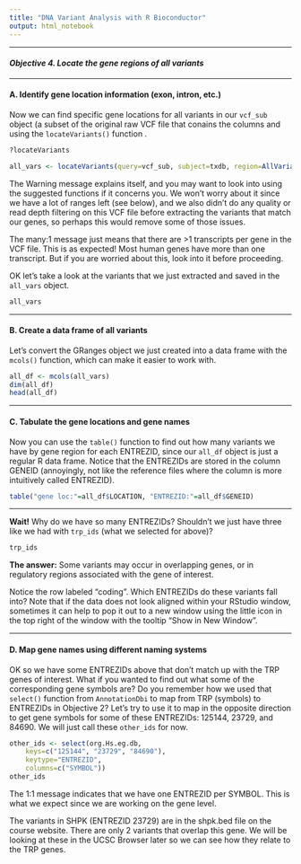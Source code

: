 ```yaml
---
title: "DNA Variant Analysis with R Bioconductor"
output: html_notebook
---
```


------------------------------------------------------------------------

#### *Objective 4. Locate the gene regions of all variants*

------------------------------------------------------------------------

#### A. Identify gene location information (exon, intron, etc.)

Now we can find specific gene locations for all variants in our `vcf_sub` object (a subset of the original raw VCF file that conains the columns and using the `locateVariants()` function .

```r
?locateVariants

all_vars <- locateVariants(query=vcf_sub, subject=txdb, region=AllVariants())
```

The Warning message explains itself, and you may want to look into using the suggested functions if it concerns you. We won't worry about it since we have a lot of ranges left (see below), and we also didn't do any quality or read depth filtering on this VCF file before extracting the variants that match our genes, so perhaps this would remove some of those issues.

The many:1 message just means that there are \>1 transcripts per gene in the VCF file. This is as expected! Most human genes have more than one transcript. But if you are worried about this, look into it before proceeding.

OK let's take a look at the variants that we just extracted and saved in the `all_vars` object.

```r
all_vars
```

------------------------------------------------------------------------

#### B. Create a data frame of all variants

Let's convert the GRanges object we just created into a data frame with the `mcols()` function, which can make it easier to work with.

```r
all_df <- mcols(all_vars)
dim(all_df)
head(all_df)
```

------------------------------------------------------------------------

#### C. Tabulate the gene locations and gene names

Now you can use the `table()` function to find out how many variants we have by gene region for each ENTREZID, since our `all_df` object is just a regular R data frame. Notice that the ENTREZIDs are stored in the column GENEID (annoyingly, not like the reference files where the column is more intuitively called ENTREZID).

```r
table("gene loc:"=all_df$LOCATION, "ENTREZID:"=all_df$GENEID)
```

------------------------------------------------------------------------

**Wait!** Why do we have so many ENTREZIDs? Shouldn't we just have three like we had with `trp_ids` (what we selected for above)?

```r
trp_ids
```

**The answer:** Some variants may occur in overlapping genes, or in regulatory regions associated with the gene of interest.

Notice the row labeled "coding". Which ENTREZIDs do these variants fall into? Note that if the data does not look aligned within your RStudio window, sometimes it can help to pop it out to a new window using the little icon in the top right of the window with the tooltip "Show in New Window".

------------------------------------------------------------------------

#### D. Map gene names using different naming systems

OK so we have some ENTREZIDs above that don't match up with the TRP genes of interest. What if you wanted to find out what some of the corresponding gene symbols are? Do you remember how we used that `select()` function from `AnnotationDbi` to map from TRP (symbols) to ENTREZIDs in Objective 2? Let's try to use it to map in the opposite direction to get gene symbols for some of these ENTREZIDs: 125144, 23729, and 84690. We will just call these `other_ids` for now.

```r
other_ids <- select(org.Hs.eg.db, 
    keys=c("125144", "23729", "84690"), 
    keytype="ENTREZID", 
    columns=c("SYMBOL"))
other_ids
```

The 1:1 message indicates that we have one ENTREZID per SYMBOL. This is what we expect since we are working on the gene level.

The variants in SHPK (ENTREZID 23729) are in the shpk.bed file on the course website. There are only 2 variants that overlap this gene. We will be looking at these in the UCSC Browser later so we can see how they relate to the TRP genes.
